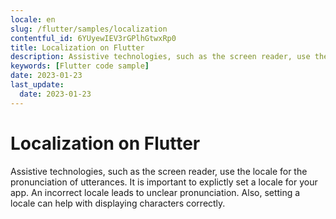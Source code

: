 ```yaml
---
locale: en
slug: /flutter/samples/localization
contentful_id: 6YUyewIEV3rGPlhGtwxRp0
title: Localization on Flutter
description: Assistive technologies, such as the screen reader, use the locale for the pronunciation of utterances.
keywords: [Flutter code sample]
date: 2023-01-23
last_update:
  date: 2023-01-23
---
```


# Localization on Flutter

Assistive technologies, such as the screen reader, use the locale for the pronunciation of utterances. It is important to explictly set a locale for your app. An incorrect locale leads to unclear pronunciation. Also, setting a locale can help with displaying characters correctly.

<CodeSample id="text-localization" locale="en" platform="flutter"/>
